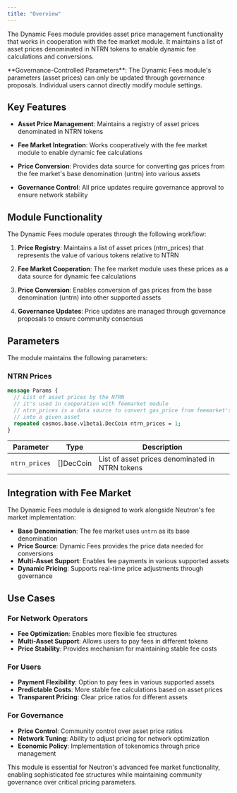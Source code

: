 ```yaml
---
title: "Overview"
---
```


The Dynamic Fees module provides asset price management functionality that works in cooperation with the fee market module. It maintains a list of asset prices denominated in NTRN tokens to enable dynamic fee calculations and conversions.

<Info>
**Governance-Controlled Parameters**: The Dynamic Fees module's parameters (asset prices) can only be updated through governance proposals. Individual users cannot directly modify module settings.
</Info>

## Key Features

- **Asset Price Management**: Maintains a registry of asset prices denominated in NTRN tokens

- **Fee Market Integration**: Works cooperatively with the fee market module to enable dynamic fee calculations

- **Price Conversion**: Provides data source for converting gas prices from the fee market's base denomination (untrn) into various assets

- **Governance Control**: All price updates require governance approval to ensure network stability

## Module Functionality

The Dynamic Fees module operates through the following workflow:

1. **Price Registry**: Maintains a list of asset prices (ntrn_prices) that represents the value of various tokens relative to NTRN

2. **Fee Market Cooperation**: The fee market module uses these prices as a data source for dynamic fee calculations

3. **Price Conversion**: Enables conversion of gas prices from the base denomination (untrn) into other supported assets

4. **Governance Updates**: Price updates are managed through governance proposals to ensure community consensus

## Parameters

The module maintains the following parameters:

### NTRN Prices

```protobuf
message Params {
  // List of asset prices by the NTRN
  // it's used in cooperation with feemarket module
  // ntrn_prices is a data source to convert gas_price from feemarket's base_denom (untrn)
  // into a given asset
  repeated cosmos.base.v1beta1.DecCoin ntrn_prices = 1;
}
```

| Parameter | Type | Description |
| --- | --- | --- |
| `ntrn_prices` | []DecCoin | List of asset prices denominated in NTRN tokens |

## Integration with Fee Market

The Dynamic Fees module is designed to work alongside Neutron's fee market implementation:

- **Base Denomination**: The fee market uses `untrn` as its base denomination
- **Price Source**: Dynamic Fees provides the price data needed for conversions
- **Multi-Asset Support**: Enables fee payments in various supported assets
- **Dynamic Pricing**: Supports real-time price adjustments through governance

## Use Cases

### For Network Operators
- **Fee Optimization**: Enables more flexible fee structures
- **Multi-Asset Support**: Allows users to pay fees in different tokens
- **Price Stability**: Provides mechanism for maintaining stable fee costs

### For Users
- **Payment Flexibility**: Option to pay fees in various supported assets
- **Predictable Costs**: More stable fee calculations based on asset prices
- **Transparent Pricing**: Clear price ratios for different assets

### For Governance
- **Price Control**: Community control over asset price ratios
- **Network Tuning**: Ability to adjust pricing for network optimization
- **Economic Policy**: Implementation of tokenomics through price management

This module is essential for Neutron's advanced fee market functionality, enabling sophisticated fee structures while maintaining community governance over critical pricing parameters. 
